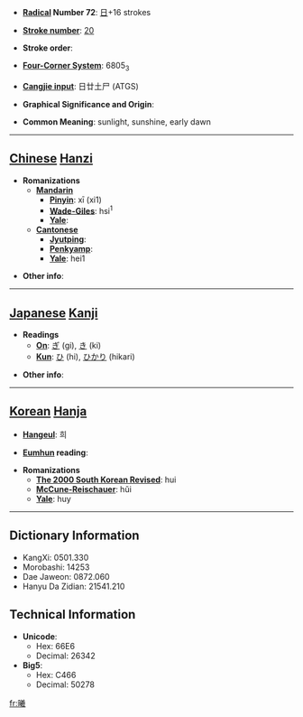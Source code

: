 * '''[[Wiktionary:Chinese radical index| Radical]] Number 72''': [[Wiktionary:Chinese radical index 日|日]]+16 strokes

* '''[[Wiktionary:Chinese total strokes index|Stroke number]]''': [[Wiktionary:Chinese total strokes index 20|20]]

* '''Stroke order''': 

* '''[[Wiktionary:Chinese four corner index|Four-Corner System]]''': 6805<sub>3</sub>

* '''[[Wiktionary:Chinese Cangjie index|Cangjie input]]''': 日廿土尸 (ATGS)

* '''Graphical Significance and Origin''': 

* '''Common Meaning''': sunlight, sunshine, early dawn

----

== [[Chinese]] [[Hanzi]] ==

* '''Romanizations'''
** '''[[Mandarin]]'''
*** '''[[Pinyin]]''': xī (xi1)
*** '''[[Wade-Giles]]''': hsi<sup>1</sup>
*** '''[[Yale]]''': 
** '''[[Cantonese]]'''
*** '''[[Jyutping]]''':
*** '''[[Penkyamp]]''': 
*** '''[[Yale]]''': hei1

* '''Other info''': 

----

== [[Japanese]] [[Kanji]] ==

* '''Readings'''
** '''[[On]]''': [[ぎ]] (gi), [[き]] (ki)
** '''[[Kun]]''': [[ひ]] (hi), [[ひかり]] (hikari)

* '''Other info''':  

----

== [[Korean]] [[Hanja]] ==

* '''[[Hangeul]]''': 희

* '''[[Eumhun]] reading''': 

* '''Romanizations'''
** '''[[The 2000 South Korean Revised Romanization|The 2000 South Korean Revised]]''': hui
** '''[[McCune-Reischauer]]''': hŭi
** '''[[Yale]]''': huy

----

== Dictionary Information ==

* KangXi: 0501.330
* Morobashi: 14253
* Dae Jaweon: 0872.060
* Hanyu Da Zidian: 21541.210

== Technical Information ==

* '''Unicode''':
** Hex: 66E6
** Decimal: 26342
* '''Big5''':
** Hex: C466
** Decimal: 50278

[[fr:曦]]